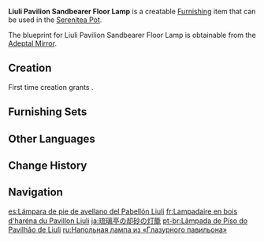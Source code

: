 {{Furnishing Infobox
|id             = 363102
|image          = Item Liuli Pavilion Sandbearer Floor Lamp.png
|category       = Ornaments
|subcategory    = Lighting
|quality        = 3
|adeptal_energy = 60
|load           = 220
|reduced_load   = 199
|description    = A standing floor lamp that is made of [[Sandbearer Wood]].<br>This style of lamp has been in vogue ever since the standing lamps of [[Liuli Pavilion]] gained rave customer reviews.<br>Some say that the one who crafted these lamps had considered their use in many different settings from the very first. As such, they fit right in regardless of whether they are placed at a restaurant, a tea house, or even in someone's humble home.<br>Needless to say, this flexible product has sold rather well indeed.
|blueprint      = Adeptal Mirror
|adeptal mirror = 1
}}
'''Liuli Pavilion Sandbearer Floor Lamp''' is a creatable [[Furnishing]] item that can be used in the [[Serenitea Pot]].

The blueprint for Liuli Pavilion Sandbearer Floor Lamp is obtainable from the [[Adeptal Mirror]].

==Creation==
First time creation grants {{Item|Trust|24|x=60}}.
{{Recipe
|type = Creation
|time = 14h
|Sandbearer Wood = 4
|Fabric = 4
|Red Dye = 4
|sort = Sandbearer Wood;Fabric;Red Dye
}}

==Furnishing Sets==
{{Craft Usage|type=Furnishing Set}}

==Other Languages==
{{Other Languages
|default_hidden = 1
|en      = Liuli Pavilion Sandbearer Floor Lamp
|zhs     = 琉璃亭却砂木立灯
|zhs_rm  = Liúlí-tíng Quèshā-mù Lìdēng
|zht     = 琉璃亭卻砂木立燈
|zht_rm  = Liúlí-tíng Quèshā-mù Lìdēng
|ja      = 琉璃亭の却砂の灯籠
|ja_rm   = Ruri-tei no Kyakusa no Tourou{{Assumed}}
|ko      = 유리정 각사나무 스탠드
|es      = Lámpara de pie de avellano del Pabellón Liuli
|fr      = Lampadaire en bois d'haréna du Pavillon Liuli
|ru      = Напольная лампа из Глазурного павильона
|th      = โคมไฟตั้งพื้นจากไม้เนื้อทรายแห่ง Liuli Pavilion
|th_rm   = 
|vi      = Đèn Cao Gỗ Khước Sa Lưu Ly Đình
|de      = Lampe vom Liuli-Pavillon aus Dürrsandholz
|id      = Lampu Berdiri Liuli Pavilion dari Kayu Sandbearer
|pt      = Lâmpada de Piso do Pavilhão de Liuli
|tr      = Liuli Konağı Kum Ağacı Lambader
|it      = Piantana in Legno sabbioso del Padiglione Liuli
}}

==Change History==
{{Change History|1.5}}

==Navigation==
{{Furnishing Navbox|interior}}

[[es:Lámpara de pie de avellano del Pabellón Liuli]]
[[fr:Lampadaire en bois d'haréna du Pavillon Liuli]]
[[ja:琉璃亭の却砂の灯籠]]
[[pt-br:Lâmpada de Piso do Pavilhão de Liuli]]
[[ru:Напольная лампа из «Глазурного павильона»]]